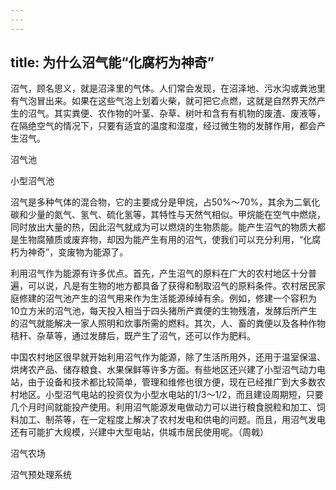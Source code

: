 ```yaml
---
---
---
```

title: 为什么沼气能“化腐朽为神奇”
---




沼气，顾名思义，就是沼泽里的气体。人们常会发现，在沼泽地、污水沟或粪池里有气泡冒出来。如果在这些气泡上划着火柴，就可把它点燃，这就是自然界天然产生的沼气。其实粪便、农作物的叶茎、杂草、树叶和含有有机物的废渣、废液等，在隔绝空气的情况下，只要有适宜的温度和湿度，经过微生物的发酵作用，都会产生沼气。

沼气池



小型沼气池



沼气是多种气体的混合物，它的主要成分是甲烷，占50%～70%，其余为二氧化碳和少量的氮气、氢气、硫化氢等，其特性与天然气相似。甲烷能在空气中燃烧，同时放出大量的热，因此沼气就成为可以燃烧的生物质能。能产生沼气的物质大都是生物腐殖质或废弃物，却因为能产生有用的沼气，使我们可以充分利用，“化腐朽为神奇”，变废物为能源了。

利用沼气作为能源有许多优点。首先，产生沼气的原料在广大的农村地区十分普遍，可以说，凡是有生物的地方都具备了获得和制取沼气的原料条件。农村居民家庭修建的沼气池产生的沼气用来作为生活能源绰绰有余。例如，修建一个容积为10立方米的沼气池，每天投入相当于四头猪所产粪便的生物残渣，发酵后所产生的沼气就能解决一家人照明和炊事所需的燃料。其次，人、畜的粪便以及各种作物秸秆、杂草等，通过发酵后，既产生了沼气，还可以作为肥料。

中国农村地区很早就开始利用沼气作为能源，除了生活所用外，还用于温室保温、烘烤农产品、储存粮食、水果保鲜等许多方面。有些地区还兴建了小型沼气动力电站，由于设备和技术都比较简单，管理和维修也很方便，现在已经推广到大多数农村地区。小型沼气电站的投资仅为小型水电站的1/3～1/2，而且建设周期短，只要几个月时间就能投产使用。利用沼气能源发电做动力可以进行粮食脱粒和加工、饲料加工、制茶等，在一定程度上解决了农村发电和供电的问题。而且，用沼气发电还有可能扩大规模，兴建中大型电站，供城市居民使用呢。（周戟）

沼气农场



沼气预处理系统